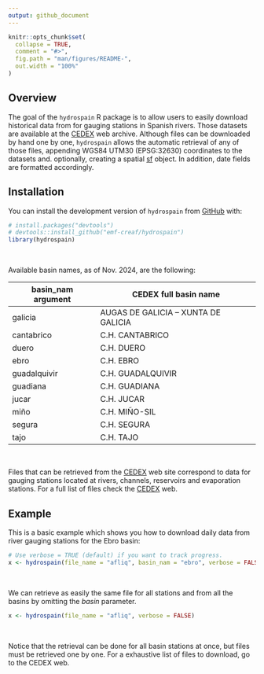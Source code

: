 ```yaml
---
output: github_document
---
```


<!-- README.md is generated from README.Rmd. Please edit that file -->

```r
knitr::opts_chunk$set(
  collapse = TRUE,
  comment = "#>",
  fig.path = "man/figures/README-",
  out.width = "100%"
)
```


## Overview

<!-- badges: start -->
<!-- badges: end -->


The goal of the `hydrospain` R package is to allow users to easily download historical data from for gauging stations in Spanish rivers. Those datasets are available at the [CEDEX](https://ceh.cedex.es/anuarioaforos/demarcaciones.asp) web archive. Although files can be downloaded by hand one by one, `hydrospain` allows the automatic retrieval of any of those files, appending WGS84 UTM30 (EPSG:32630) coordinates to the datasets and. optionally, creating a spatial [sf](https://cran.r-project.org/web/packages/sf/index.html) object. In addition, date fields are formatted accordingly.


## Installation

You can install the development version of `hydrospain` from [GitHub](https://github.com/) with:

```r
# install.packages("devtools")
# devtools::install_github("emf-creaf/hydrospain")
library(hydrospain)
```

<br>

Available basin names, as of Nov. 2024, are the following:

| **basin_nam** argument  | **CEDEX full basin name**           |
|----------------|---------------------------          |
| galicia        | AUGAS DE GALICIA – XUNTA DE GALICIA |
| cantabrico     | C.H. CANTABRICO                     |
| duero          | C.H. DUERO                          |
| ebro           | C.H. EBRO                           |
| guadalquivir   | C.H. GUADALQUIVIR                   |
| guadiana       | C.H. GUADIANA                       |
| jucar          | C.H. JUCAR                          |
| miño           | C.H. MIÑO-SIL                       |
| segura         | C.H. SEGURA                         |
| tajo           | C.H. TAJO                           |

<br>

Files that can be retrieved from the [CEDEX](https://ceh.cedex.es/anuarioaforos/demarcaciones.asp) web site correspond to data for gauging stations located at rivers, channels, reservoirs and evaporation stations. For a full list of files check the [CEDEX](https://ceh.cedex.es/anuarioaforos/demarcaciones.asp) web.

## Example

This is a basic example which shows you how to download daily data from river gauging stations for the Ebro basin:

```r
# Use verbose = TRUE (default) if you want to track progress.
x <- hydrospain(file_name = "afliq", basin_nam = "ebro", verbose = FALSE)
```

<br>

We can retrieve as easily the same file for all stations and from all the basins by omitting the $\textit{basin}$ parameter.

```r
x <- hydrospain(file_name = "afliq", verbose = FALSE)
```

<br>

Notice that the retrieval can be done for all basin stations at once, but files must be retrieved one by one. For a exhaustive list of files to download, go to the CEDEX web.
